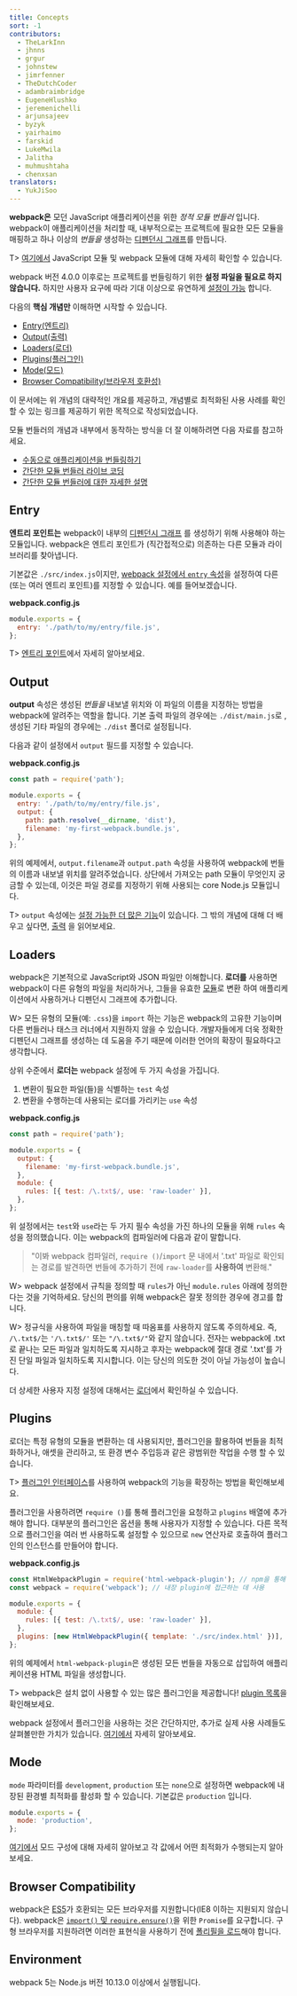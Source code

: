 ```yaml
---
title: Concepts
sort: -1
contributors:
  - TheLarkInn
  - jhnns
  - grgur
  - johnstew
  - jimrfenner
  - TheDutchCoder
  - adambraimbridge
  - EugeneHlushko
  - jeremenichelli
  - arjunsajeev
  - byzyk
  - yairhaimo
  - farskid
  - LukeMwila
  - Jalitha
  - muhmushtaha
  - chenxsan
translators:
  - YukJiSoo
---
```


**webpack은** 모던 JavaScript 애플리케이션을 위한 _정적 모듈 번들러_ 입니다. webpack이 애플리케이션을 처리할 때, 내부적으로는 프로젝트에 필요한 모든 모듈을 매핑하고 하나 이상의 _번들을_ 생성하는 [디펜던시 그래프](/concepts/dependency-graph/)를 만듭니다.

T> [여기에서](/concepts/modules) JavaScript 모듈 및 webpack 모듈에 대해 자세히 확인할 수 있습니다.

webpack 버전 4.0.0 이후로는 프로젝트를 번들링하기 위한 **설정 파일을 필요로 하지 않습니다.** 하지만 사용자 요구에 따라 기대 이상으로 유연하게 [설정이 가능](/configuration) 합니다.

다음의 **핵심 개념만** 이해하면 시작할 수 있습니다.

- [Entry(엔트리)](#entry)
- [Output(출력)](#output)
- [Loaders(로더)](#loaders)
- [Plugins(플러그인)](#plugins)
- [Mode(모드)](#mode)
- [Browser Compatibility(브라우저 호환성)](#browser-compatibility)

이 문서에는 위 개념의 대략적인 개요를 제공하고, 개념별로 최적화된 사용 사례를 확인할 수 있는 링크를 제공하기 위한 목적으로 작성되었습니다.

모듈 번들러의 개념과 내부에서 동작하는 방식을 더 잘 이해하려면 다음 자료를 참고하세요.

- [수동으로 애플리케이션을 번들링하기](https://www.youtube.com/watch?v=UNMkLHzofQI)
- [간단한 모듈 번들러 라이브 코딩](https://www.youtube.com/watch?v=Gc9-7PBqOC8)
- [간단한 모듈 번들러에 대한 자세한 설명](https://github.com/ronami/minipack)

## Entry

**엔트리 포인트는** webpack이 내부의 [디펜던시 그래프](/concepts/dependency-graph/) 를 생성하기 위해 사용해야 하는 모듈입니다. webpack은 엔트리 포인트가 (직간접적으로) 의존하는 다른 모듈과 라이브러리를 찾아냅니다.

기본값은 `./src/index.js`이지만, [webpack 설정에서 `entry` 속성](/configuration/entry-context/#entry)을 설정하여 다른 (또는 여러 엔트리 포인트)를 지정할 수 있습니다. 예를 들어보겠습니다.

**webpack.config.js**

```js
module.exports = {
  entry: './path/to/my/entry/file.js',
};
```

T> [엔트리 포인트](/concepts/entry-points)에서 자세히 알아보세요.

## Output

**output** 속성은 생성된 _번들을_ 내보낼 위치와 이 파일의 이름을 지정하는 방법을 webpack에 알려주는 역할을 합니다. 기본 출력 파일의 경우에는 `./dist/main.js`로 , 생성된 기타 파일의 경우에는 `./dist` 폴더로 설정됩니다.

다음과 같이 설정에서 `output` 필드를 지정할 수 있습니다.

**webpack.config.js**

```javascript
const path = require('path');

module.exports = {
  entry: './path/to/my/entry/file.js',
  output: {
    path: path.resolve(__dirname, 'dist'),
    filename: 'my-first-webpack.bundle.js',
  },
};
```

위의 예제에서, `output.filename`과 `output.path` 속성을 사용하여 webpack에 번들의 이름과 내보낼 위치를 알려주었습니다. 상단에서 가져오는 path 모듈이 무엇인지 궁금할 수 있는데, 이것은 파일 경로를 지정하기 위해 사용되는 core Node.js 모듈입니다.

T> `output` 속성에는 [설정 가능한 더 많은 기능](/configuration/output)이 있습니다. 그 밖의 개념에 대해 더 배우고 싶다면, [출력](/concepts/output) 을 읽어보세요.

## Loaders

webpack은 기본적으로 JavaScript와 JSON 파일만 이해합니다. **로더를** 사용하면 webpack이 다른 유형의 파일을 처리하거나, 그들을 유효한 [모듈](/concepts/modules)로 변환 하여 애플리케이션에서 사용하거나 디펜던시 그래프에 추가합니다.

W> 모든 유형의 모듈(예: `.css`)을 `import` 하는 기능은 webpack의 고유한 기능이며 다른 번들러나 태스크 러너에서 지원하지 않을 수 있습니다. 개발자들에게 더욱 정확한 디펜던시 그래프를 생성하는 데 도움을 주기 때문에 이러한 언어의 확장이 필요하다고 생각합니다.

상위 수준에서 **로더는** webpack 설정에 두 가지 속성을 가집니다.

1. 변환이 필요한 파일(들)을 식별하는 `test` 속성
2. 변환을 수행하는데 사용되는 로더를 가리키는 `use` 속성

**webpack.config.js**

```javascript
const path = require('path');

module.exports = {
  output: {
    filename: 'my-first-webpack.bundle.js',
  },
  module: {
    rules: [{ test: /\.txt$/, use: 'raw-loader' }],
  },
};
```

위 설정에서는 `test`와 `use`라는 두 가지 필수 속성을 가진 하나의 모듈을 위해 `rules` 속성을 정의했습니다. 이는 webpack의 컴파일러에 다음과 같이 말합니다.

> "이봐 webpack 컴파일러, `require ()`/`import` 문 내에서 '.txt' 파일로 확인되는 경로를 발견하면 번들에 추가하기 전에 `raw-loader`를 **사용하여** 변환해."

W> webpack 설정에서 규칙을 정의할 때 `rules`가 아닌 `module.rules` 아래에 정의한다는 것을 기억하세요. 당신의 편의를 위해 webpack은 잘못 정의한 경우에 경고를 합니다.

W> 정규식을 사용하여 파일을 매칭할 때 따옴표를 사용하지 않도록 주의하세요. 즉, `/\.txt$/`는 `'/\.txt$/'` 또는 `"/\.txt$/"`와 같지 않습니다. 전자는 webpack에 .txt로 끝나는 모든 파일과 일치하도록 지시하고 후자는 webpack에 절대 경로 '.txt'를 가진 단일 파일과 일치하도록 지시합니다. 이는 당신의 의도한 것이 아닐 가능성이 높습니다.

더 상세한 사용자 지정 설정에 대해서는 [로더](/concepts/loaders)에서 확인하실 수 있습니다.

## Plugins

로더는 특정 유형의 모듈을 변환하는 데 사용되지만, 플러그인을 활용하여 번들을 최적화하거나, 애셋을 관리하고, 또 환경 변수 주입등과 같은 광범위한 작업을 수행 할 수 있습니다.

T> [플러그인 인터페이스](/api/plugins)를 사용하여 webpack의 기능을 확장하는 방법을 확인해보세요.

플러그인을 사용하려면 `require ()`를 통해 플러그인을 요청하고 `plugins` 배열에 추가해야 합니다. 대부분의 플러그인은 옵션을 통해 사용자가 지정할 수 있습니다. 다른 목적으로 플러그인을 여러 번 사용하도록 설정할 수 있으므로 `new` 연산자로 호출하여 플러그인의 인스턴스를 만들어야 합니다.

**webpack.config.js**

```javascript
const HtmlWebpackPlugin = require('html-webpack-plugin'); // npm을 통해 설치
const webpack = require('webpack'); // 내장 plugin에 접근하는 데 사용

module.exports = {
  module: {
    rules: [{ test: /\.txt$/, use: 'raw-loader' }],
  },
  plugins: [new HtmlWebpackPlugin({ template: './src/index.html' })],
};
```

위의 예제에서 `html-webpack-plugin`은 생성된 모든 번들을 자동으로 삽입하여 애플리케이션용 HTML 파일을 생성합니다.

T> webpack은 설치 없이 사용할 수 있는 많은 플러그인을 제공합니다! [plugin 목록](/plugins)을 확인해보세요.

webpack 설정에서 플러그인을 사용하는 것은 간단하지만, 추가로 실제 사용 사례들도 살펴볼만한 가치가 있습니다. [여기에서](/concepts/plugins) 자세히 알아보세요.

## Mode

`mode` 파라미터를 `development`, `production` 또는 `none`으로 설정하면 webpack에 내장된 환경별 최적화를 활성화 할 수 있습니다. 기본값은 `production` 입니다.

```javascript
module.exports = {
  mode: 'production',
};
```

[여기에서](/configuration/mode) 모드 구성에 대해 자세히 알아보고 각 값에서 어떤 최적화가 수행되는지 알아보세요.

## Browser Compatibility

webpack은 [ES5](https://kangax.github.io/compat-table/es5/)가 호환되는 모든 브라우저를 지원합니다(IE8 이하는 지원되지 않습니다). webpack은 [`import()` 및 `require.ensure()`](/guides/code-splitting/#dynamic-imports)을 위한 `Promise`를 요구합니다. 구형 브라우저를 지원하려면 이러한 표현식을 사용하기 전에 [폴리필을 로드](/guides/shimming/)해야 합니다.

## Environment

webpack 5는 Node.js 버전 10.13.0 이상에서 실행됩니다.
